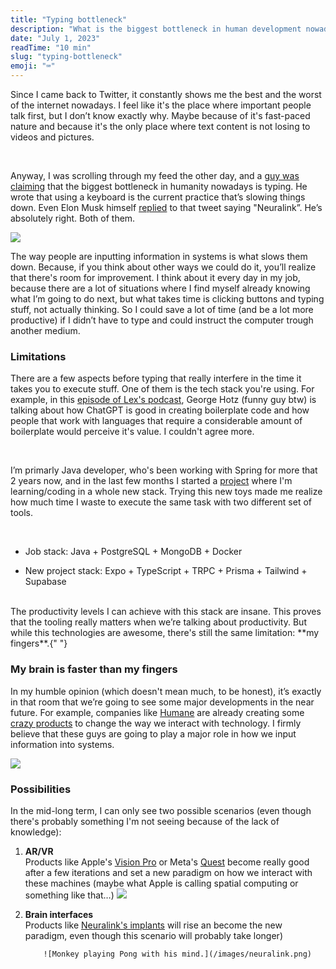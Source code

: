 ```yaml
---
title: "Typing bottleneck"
description: "What is the biggest bottleneck in human development nowadays?"
date: "July 1, 2023"
readTime: "10 min"
slug: "typing-bottleneck"
emoji: "⌨️"
---
```


Since I came back to Twitter, it constantly shows me the best and the worst of the internet nowadays. I feel like it's the place where important people talk first, but I don’t know exactly why. Maybe because of it's fast-paced nature and because it's the only place where text content is not losing to videos and pictures.

<br />

Anyway, I was scrolling through my feed the other day, and a [guy was claiming](https://twitter.com/AviSchiffmann/status/1660784596081078273?s=20) that the biggest bottleneck in humanity nowadays is typing. He wrote that using a keyboard is the current practice that’s slowing things down. Even Elon Musk himself [replied](https://twitter.com/elonmusk/status/1660793411459227649?s=20) to that tweet saying "Neuralink”. He’s absolutely right. Both of them.

![](/images/typing.jpg)

The way people are inputting information in systems is what slows them down. Because, if you think about other ways we could do it, you’ll realize that there's room for improvement. I think about it every day in my job, because there are a lot of situations where I find myself already knowing what I’m going to do next, but what takes time is clicking buttons and typing stuff, not actually thinking. So I could save a lot of time (and be a lot more productive) if I didn’t have to type and could instruct the computer trough another medium.

### Limitations

There are a few aspects before typing that really interfere in the time it takes you to execute stuff. One of them is the tech stack you're using. For example, in this [episode of Lex's podcast](https://www.youtube.com/watch?v=dNrTrx42DGQ), George Hotz (funny guy btw) is talking about how ChatGPT is good in creating boilerplate code and how people that work with languages that require a considerable amount of boilerplate would perceive it's value. I couldn't agree more.

<br />

I’m primarly Java developer, who's been working with Spring for more that 2 years now, and in the last few months I started a [project](https://getmind.app) where I'm learning/coding in a whole new stack. Trying this new toys made me realize how much time I waste to execute the same task with two different set of tools.

<br />

- Job stack: Java + PostgreSQL + MongoDB + Docker

- New project stack: Expo + TypeScript + TRPC + Prisma + Tailwind + Supabase

<br />
The productivity levels I can achieve with this stack are insane. This proves that
the tooling really matters when we’re talking about productivity. But while this
technologies are awesome, there's still the same limitation: **my fingers**.{" "}

### My brain is faster than my fingers

In my humble opinion (which doesn't mean much, to be honest), it’s exactly in that room that we’re going to see some major developments in the near future. For example, companies like [Humane](http://hu.ma.ne) are already creating some [crazy products](https://www.youtube.com/watch?v=gMsQO5u7-NQ) to change the way we interact with technology. I firmly believe that these guys are going to play a major role in how we input information into systems.

![](/images/humane-ai.jpeg)

### Possibilities

In the mid-long term, I can only see two possible scenarios (even though there's probably something I'm not seeing because of the lack of knowledge):

1.  **AR/VR**  
    Products like Apple's [Vision Pro](https://www.apple.com/apple-vision-pro/) or Meta's [Quest](https://www.meta.com/quest/) become really good after a few iterations and set a new paradigm on how we interact with these machines (maybe what Apple is calling spatial computing or something like that…)
    ![](/images/vision-pro.png)
2.  **Brain interfaces**  
     Products like [Neuralink's implants](https://neuralink.com/#n1) will rise an become the new paradigm, even though this scenario will probably take longer)

            ![Monkey playing Pong with his mind.](/images/neuralink.png)
